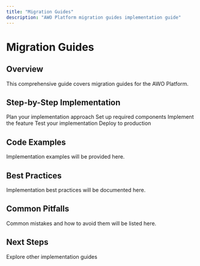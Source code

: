```yaml
---
title: "Migration Guides"
description: "AWO Platform migration guides implementation guide"
---
```


# Migration Guides

## Overview

<Info>
This comprehensive guide covers migration guides for the AWO Platform.
</Info>

## Step-by-Step Implementation

<Steps>
  <Step title="Planning">
    Plan your implementation approach
  </Step>
  <Step title="Setup">
    Set up required components
  </Step>
  <Step title="Implementation">
    Implement the feature
  </Step>
  <Step title="Testing">
    Test your implementation
  </Step>
  <Step title="Deployment">
    Deploy to production
  </Step>
</Steps>

## Code Examples

Implementation examples will be provided here.

## Best Practices

Implementation best practices will be documented here.

## Common Pitfalls

<Warning>
Common mistakes and how to avoid them will be listed here.
</Warning>

## Next Steps

<Card title="Related Guides" href="/guides/integration-walkthrough">
  Explore other implementation guides
</Card>
